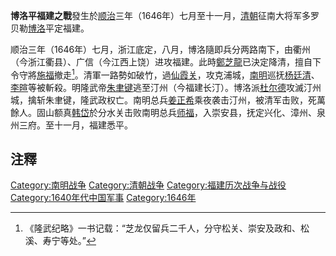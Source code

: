 '''博洛平福建之戰'''發生於[[顺治|顺治]]三年（1646年）七月至十一月，[[清朝|清朝]]征南大将军多罗贝勒[[博洛|博洛]]平定福建。

顺治三年（1646年）七月，浙江底定，八月，博洛隨即兵分两路南下，由衢州（今浙江衢县）、广信（今江西上饶）进攻福建。此時[[鄭芝龍|鄭芝龍]]已決定降清，擅自下令守將[[施福|施福]]撤走<ref>《隆武纪略》一书记载：“芝龙仅留兵二千人，分守松关、崇安及政和、松溪、寿宁等处。”</ref>。清軍一路勢如破竹，過[[仙霞关|仙霞关]]，攻克浦城，[[南明|南明]]巡抚[[杨廷清|杨廷清]]、[[李暄|李暄]]等被斬殺。明隆武帝[[朱聿键|朱聿键]]逃至汀州（今福建长汀）。博洛派[[杜尔德|杜尔德]]攻滅汀州城，擒斩朱聿键，隆武政权亡。南明总兵[[姜正希|姜正希]]乘夜袭击汀州，被清军击败，死萬餘人。固山额真[[韩岱|韩岱]]於分水关击败南明总兵[[师福|师福]]，入崇安县，抚定兴化、漳州、泉州三府。至十一月，福建悉平。 

==注釋==
{{reflist}}

[[Category:南明战争|Category:南明战争]]
[[Category:清朝战争|Category:清朝战争]]
[[Category:福建历次战争与战役|Category:福建历次战争与战役]]
[[Category:1640年代中国军事|Category:1640年代中国军事]]
[[Category:1646年|Category:1646年]]